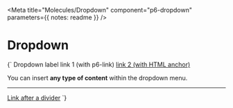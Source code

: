 

<Meta
  title="Molecules/Dropdown"
  component="p6-dropdown"
  parameters={{ notes: readme }}
/>

# Dropdown

<Preview>
  <Story name="Default" height="336px" decorators={[withKnobs]}>
    {`
      <p6-dropdown>
        <span slot="label">Dropdown label</span>
        <p6-link href="#" class="dropdown-item">link 1 (with p6-link)</p6-link>
        <a href="#" class="dropdown-item">link 2 (with HTML anchor)</a>
        <div><p>You can insert <strong>any type of content</strong> within the dropdown menu.</p></div>
        <hr />
        <a href="#" class="dropdown-item">Link after a divider</a>
      </p6-dropdown>
    `}
  </Story>
</Preview>
